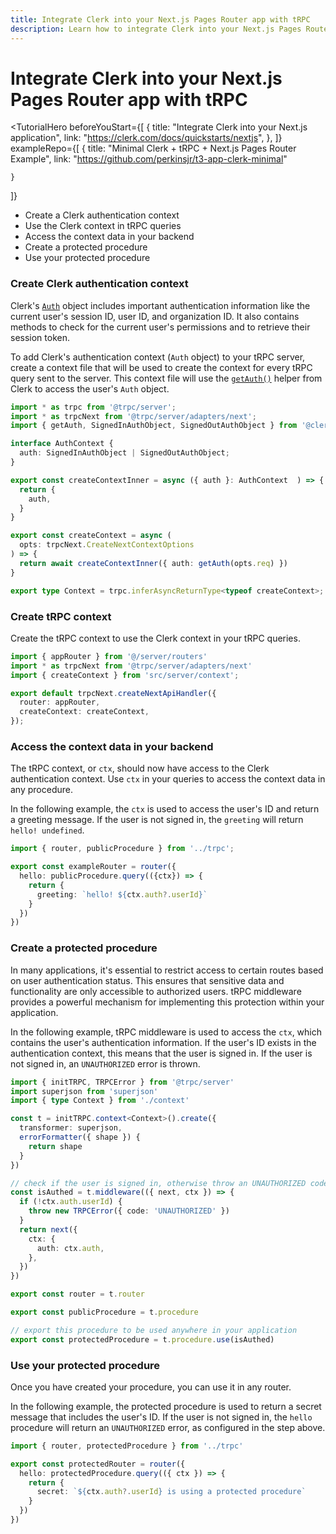 ```yaml
---
title: Integrate Clerk into your Next.js Pages Router app with tRPC
description: Learn how to integrate Clerk into your Next.js Pages Router application using tRPC.
---
```


# Integrate Clerk into your Next.js Pages Router app with tRPC

<TutorialHero
  beforeYouStart={[
    {
      title: "Integrate Clerk into your Next.js application",
      link: "https://clerk.com/docs/quickstarts/nextjs",
    },
  ]}
  exampleRepo={[
    {
      title: "Minimal Clerk + tRPC + Next.js Pages Router Example",
      link: "https://github.com/perkinsjr/t3-app-clerk-minimal"

    }
  ]}
>
- Create a Clerk authentication context
- Use the Clerk context in tRPC queries
- Access the context data in your backend
- Create a protected procedure
- Use your protected procedure
</TutorialHero>

<Steps>

### Create Clerk authentication context

Clerk's [`Auth`](/docs/references/nextjs/auth-object) object includes important authentication information like the current user's session ID, user ID, and organization ID. It also contains methods to check for the current user's permissions and to retrieve their session token.

To add Clerk's authentication context (`Auth` object) to your tRPC server, create a context file that will be used to create the context for every tRPC query sent to the server. This context file will use the [`getAuth()`](/docs/references/nextjs/get-auth) helper from Clerk to access the user's `Auth` object.

```ts filename="src/server/context.ts"
import * as trpc from '@trpc/server';
import * as trpcNext from '@trpc/server/adapters/next';
import { getAuth, SignedInAuthObject, SignedOutAuthObject } from '@clerk/nextjs/server';

interface AuthContext {
  auth: SignedInAuthObject | SignedOutAuthObject;
}

export const createContextInner = async ({ auth }: AuthContext  ) => {
  return {
    auth,
  }
}

export const createContext = async (
  opts: trpcNext.CreateNextContextOptions
) => {
  return await createContextInner({ auth: getAuth(opts.req) })
}

export type Context = trpc.inferAsyncReturnType<typeof createContext>;
```

### Create tRPC context

Create the tRPC context to use the Clerk context in your tRPC queries.

```ts filename="src/pages/api/trpc/[trpc].ts"
import { appRouter } from '@/server/routers'
import * as trpcNext from '@trpc/server/adapters/next'
import { createContext } from 'src/server/context';

export default trpcNext.createNextApiHandler({
  router: appRouter,
  createContext: createContext,
});
```

### Access the context data in your backend

The tRPC context, or `ctx`, should now have access to the Clerk authentication context. Use `ctx` in your queries to access the context data in any procedure.

In the following example, the `ctx` is used to access the user's ID and return a greeting message. If the user is not signed in, the `greeting` will return `hello! undefined`.

```ts filename="src/server/routers/index.ts"
import { router, publicProcedure } from '../trpc';

export const exampleRouter = router({
  hello: publicProcedure.query(({ctx}) => {
    return {
      greeting: `hello! ${ctx.auth?.userId}`
    }
  })
})
```

### Create a protected procedure

In many applications, it's essential to restrict access to certain routes based on user authentication status. This ensures that sensitive data and functionality are only accessible to authorized users. tRPC middleware provides a powerful mechanism for implementing this protection within your application.

In the following example, tRPC middleware is used to access the `ctx`, which contains the user's authentication information. If the user's ID exists in the authentication context, this means that the user is signed in. If the user is not signed in, an `UNAUTHORIZED` error is thrown.

```ts filename="src/server/trpc.ts"
import { initTRPC, TRPCError } from '@trpc/server'
import superjson from 'superjson'
import { type Context } from './context'

const t = initTRPC.context<Context>().create({
  transformer: superjson,
  errorFormatter({ shape }) {
    return shape
  }
})

// check if the user is signed in, otherwise throw an UNAUTHORIZED code
const isAuthed = t.middleware(({ next, ctx }) => {
  if (!ctx.auth.userId) {
    throw new TRPCError({ code: 'UNAUTHORIZED' })
  }
  return next({
    ctx: {
      auth: ctx.auth,
    },
  })
})

export const router = t.router

export const publicProcedure = t.procedure

// export this procedure to be used anywhere in your application
export const protectedProcedure = t.procedure.use(isAuthed)
```

### Use your protected procedure

Once you have created your procedure, you can use it in any router.

In the following example, the protected procedure is used to return a secret message that includes the user's ID. If the user is not signed in, the `hello` procedure will return an `UNAUTHORIZED` error, as configured in the step above.

```ts filename="src/server/routers/index.ts"
import { router, protectedProcedure } from '../trpc'

export const protectedRouter = router({
  hello: protectedProcedure.query(({ ctx }) => {
    return {
      secret: `${ctx.auth?.userId} is using a protected procedure`
    }
  })
})
```

</Steps>
